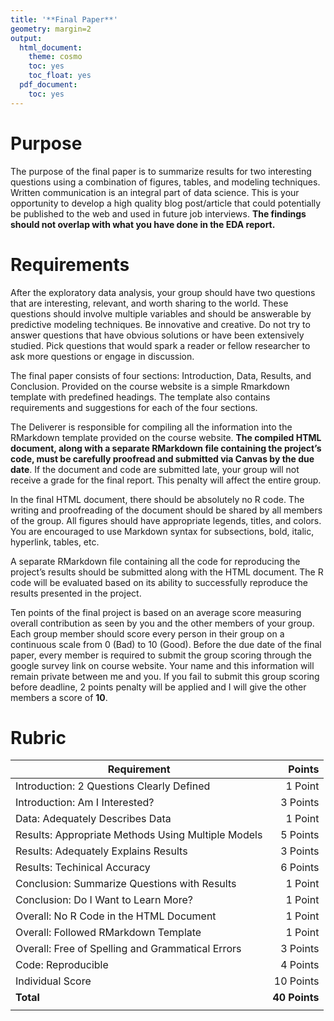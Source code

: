 ```yaml
---
title: '**Final Paper**'
geometry: margin=2
output:
  html_document:
    theme: cosmo
    toc: yes
    toc_float: yes
  pdf_document:
    toc: yes
---
```


<style type="text/css">
.main-container {
  max-width: 300px;
  margin-left: auto;
  margin-right: auto;
}
</style>

# **Purpose**

The purpose of the final paper is to summarize results for two interesting questions using a combination of figures, tables, and modeling techniques. Written communication is an integral part of data science. This is your opportunity to develop a high quality blog post/article that could potentially be published to the web and used in future job interviews. **The findings should not overlap with what you have done in the EDA report.**

# **Requirements**

After the exploratory data analysis, your group should have two questions that are interesting, relevant, and worth sharing to the world. These questions should involve multiple variables and should be answerable by predictive modeling techniques. Be innovative and creative. Do not try to answer questions that have obvious solutions or have been extensively studied. Pick questions that would spark a reader or fellow researcher to ask more questions or engage in discussion.

The final paper consists of four sections: Introduction, Data, Results, and Conclusion. Provided on the course website is a simple Rmarkdown template with predefined headings. The template also contains requirements and suggestions for each of the four sections.

The Deliverer is responsible for compiling all the information into the RMarkdown template provided on the course website. **The compiled HTML document, along with a separate RMarkdown file containing the project's code, must be carefully proofread and submitted via Canvas by the due date**. If the document and code are submitted late, your group will not receive a grade for the final report. This penalty will affect the entire group.

In the final HTML document, there should be absolutely no R code. The writing and proofreading of the document should be shared by all members of the group. All figures should have appropriate legends, titles, and colors. You are encouraged to use Markdown syntax for subsections, bold, italic, hyperlink, tables, etc. 

A separate RMarkdown file containing all the code for reproducing the project's results should be submitted along with the HTML document. The R code will be evaluated based on its ability to successfully reproduce the results presented in the project.

Ten points of the final project is based on an average score measuring overall contribution as seen by you and the other members of your group. Each group member should score every person in their group on a continuous scale from 0 (Bad) to 10 (Good). Before the due date of the final paper, every member is required to submit the group scoring through the google survey link on course website. Your name and this information will remain private between me and you. If you fail to submit this group scoring before deadline, 2 points penalty will be applied and I will give the other members a score of **10**.

# **Rubric**

|Requirement|Points|
|-------|------:|
|Introduction: 2 Questions Clearly Defined|1 Point|
|Introduction: Am I Interested?|3 Points|
|Data: Adequately Describes Data|1 Point|
|Results: Appropriate Methods Using Multiple Models|5 Points|
|Results: Adequately Explains Results| 3 Points|
|Results: Techinical Accuracy| 6 Points|
|Conclusion: Summarize Questions with Results |1 Point|
|Conclusion: Do I Want to Learn More? |1 Point|
|Overall: No R Code in the HTML Document|1 Point|
|Overall: Followed RMarkdown Template|1 Point|
|Overall: Free of Spelling and Grammatical Errors|3 Points|
|Code: Reproducible|4 Points|
|Individual Score|10 Points|
|**Total**|**40 Points**|
|||

